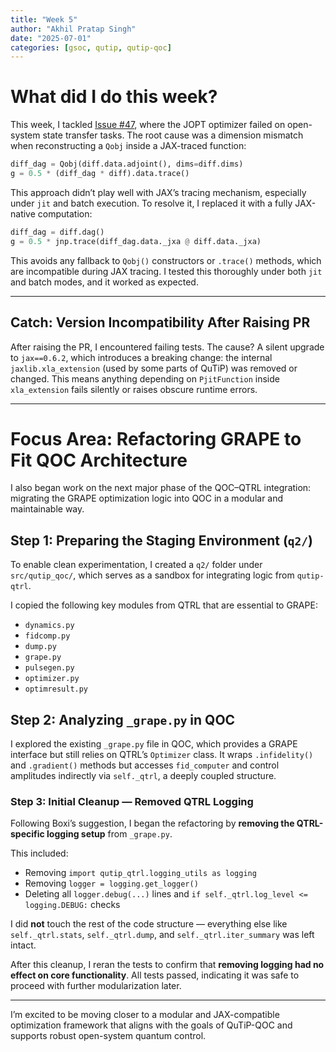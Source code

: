 ```yaml
---
title: "Week 5"
author: "Akhil Pratap Singh"
date: "2025-07-01"
categories: [gsoc, qutip, qutip-qoc]
---
```


# What did I do this week?

This week, I tackled [Issue #47](https://github.com/qutip/qutip-qoc/issues/47), where the JOPT optimizer failed on open-system state transfer tasks. The root cause was a dimension mismatch when reconstructing a `Qobj` inside a JAX-traced function:

```python
diff_dag = Qobj(diff.data.adjoint(), dims=diff.dims)
g = 0.5 * (diff_dag * diff).data.trace()
```

This approach didn’t play well with JAX’s tracing mechanism, especially under `jit` and batch execution. To resolve it, I replaced it with a fully JAX-native computation:

```python
diff_dag = diff.dag()
g = 0.5 * jnp.trace(diff_dag.data._jxa @ diff.data._jxa)
```

This avoids any fallback to `Qobj()` constructors or `.trace()` methods, which are incompatible during JAX tracing. I tested this thoroughly under both `jit` and batch modes, and it worked as expected.

---

##  Catch: Version Incompatibility After Raising PR

After raising the PR, I encountered failing tests. The cause? A silent upgrade to `jax==0.6.2`, which introduces a breaking change: the internal `jaxlib.xla_extension` (used by some parts of QuTiP) was removed or changed. This means anything depending on `PjitFunction` inside `xla_extension` fails silently or raises obscure runtime errors.

---

# Focus Area: Refactoring GRAPE to Fit QOC Architecture

I also began work on the next major phase of the QOC–QTRL integration: migrating the GRAPE optimization logic into QOC in a modular and maintainable way.

##  Step 1: Preparing the Staging Environment (`q2/`)

To enable clean experimentation, I created a `q2/` folder under `src/qutip_qoc/`, which serves as a sandbox for integrating logic from `qutip-qtrl`.

I copied the following key modules from QTRL that are essential to GRAPE:

- `dynamics.py`
- `fidcomp.py`
- `dump.py`
- `grape.py`
- `pulsegen.py`
- `optimizer.py`
- `optimresult.py`

## Step 2: Analyzing `_grape.py` in QOC

I explored the existing `_grape.py` file in QOC, which provides a GRAPE interface but still relies on QTRL’s `Optimizer` class. It wraps `.infidelity()` and `.gradient()` methods but accesses `fid_computer` and control amplitudes indirectly via `self._qtrl`, a deeply coupled structure.

### Step 3: Initial Cleanup — Removed QTRL Logging

Following Boxi’s suggestion, I began the refactoring by **removing the QTRL-specific logging setup** from `_grape.py`.  

This included:

- Removing `import qutip_qtrl.logging_utils as logging`
- Removing `logger = logging.get_logger()`
- Deleting all `logger.debug(...)` lines and `if self._qtrl.log_level <= logging.DEBUG:` checks

I did **not** touch the rest of the code structure — everything else like `self._qtrl.stats`, `self._qtrl.dump`, and `self._qtrl.iter_summary` was left intact.  

After this cleanup, I reran the tests to confirm that **removing logging had no effect on core functionality**. All tests passed, indicating it was safe to proceed with further modularization later.

---

I'm excited to be moving closer to a modular and JAX-compatible optimization framework that aligns with the goals of QuTiP-QOC and supports robust open-system quantum control.
